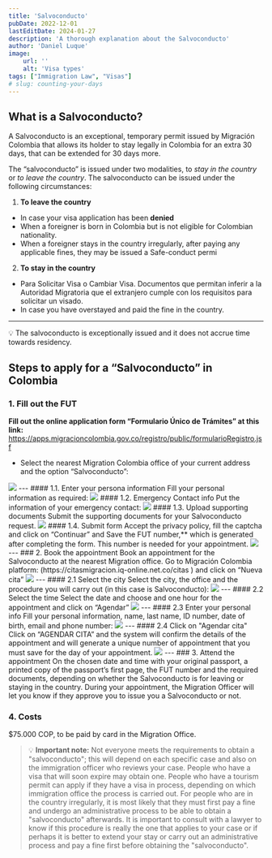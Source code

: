 ```yaml
---
title: 'Salvoconducto'
pubDate: 2022-12-01
lastEditDate: 2024-01-27
description: 'A thorough explanation about the Salvoconducto'
author: 'Daniel Luque'
image:
    url: ''
    alt: 'Visa types'
tags: ["Immigration Law", "Visas"]
# slug: counting-your-days
---
```

## What is a Salvoconducto?

A Salvoconducto is an exceptional, temporary permit issued by Migración Colombia that allows its holder to stay legally in Colombia for an extra 30 days, that can be extended for 30 days more.

The “salvoconducto” is issued under two modalities, to *stay in the country* or *to leave the country*. The salvoconducto can be issued under the following circumstances:

1. **To leave the country**
- In case your visa application has been **denied**
- When a foreigner is born in Colombia but is not eligible for Colombian nationality.
- When a foreigner stays in the country irregularly, after paying any applicable fines, they may be issued a Safe-conduct permi

2. **To stay in the country**
- Para Solicitar Visa o Cambiar Visa. Documentos que permitan inferir a la Autoridad Migratoria que el extranjero cumple con los requisitos para solicitar un visado.
- In case you have overstayed and paid the fine in the country.

---

💡 The salvoconducto is exceptionally issued and it does not accrue time towards residency.

## Steps to apply for a “Salvoconducto” in Colombia

### 1. Fill out the FUT
**Fill out the online application form “Formulario Único de Trámites” at this link:** https://apps.migracioncolombia.gov.co/registro/public/formularioRegistro.jsf 
- Select the nearest Migration Colombia office of your current address and the option “Salvoconducto”:

<img class="w-2/3 m-auto" src="/sc/sc-1.png"/>
---
#### 1.1. Enter your persona information
Fill your personal information as required:
<img class="w-2/3 m-auto" src="/sc/sc-2.png"/>
#### 1.2. Emergency Contact info
Put the information of your emergency contact:
<img class="w-2/3 m-auto" src="/sc/sc-3.png"/>
#### 1.3. Upload supporting documents
Submit the supporting documents for your Salvoconducto request.
<img class="w-2/3 m-auto" src="/sc/sc-4.png"/>
#### 1.4. Submit form
Accept the privacy policy, fill the captcha and click on “Continuar” and Save the FUT number,** which is generated after completing the form. This number is needed for your appointment.
<img class="w-2/3 m-auto" src="/sc/sc-5.png"/>
---
### 2. Book the appointment
Book an appointment for the Salvoconducto at the nearest Migration office.
Go to Migración Colombia platform: (https://citasmigracion.iq-online.net.co/citas ) and click on “Nueva cita”
<img class="w-2/3 m-auto" src="/sc/sc-6.png"/>
---
#### 2.1 Select the city
Select the city, the office and the procedure you will carry out (in this case is Salvoconducto):
<img class="w-2/3 m-auto" src="/sc/sc-7.png"/>
---
#### 2.2 Select the time
Select the date and choose and one hour for the appointment and click on “Agendar”
<img class="w-2/3 m-auto" src="/sc/sc-8.png"/>
---
#### 2.3 Enter your personal info
Fill your personal information, name, last name, ID number, date of birth, email and phone number:
<img class="w-2/3 m-auto" src="/sc/sc-9.png"/>
---
#### 2.4 Click on "Agendar cita"
Click on “AGENDAR CITA” and the system will confirm the details of the appointment and will generate a unique number of appointment that you must save for the day of your appointment.
<img class="w-2/3 m-auto" src="/sc/sc-10.png"/>
---
### 3. Attend the appointment
On the chosen date and time with your original passport, a printed copy of the passport’s first page, the FUT number and the required documents, depending on whether the Salvoconducto is for leaving or staying in the country. During your appointment, the Migration Officer will let you know if they approve you to issue you a Salvoconducto or not. 

### 4. Costs 
$75.000 COP, to be paid by card in the Migration Office.


> 💡 **Important note:** Not everyone meets the requirements to obtain a "salvoconducto"; this will depend on each specific case and also on the immigration officer who reviews your case. People who have a visa that will soon expire may obtain one. People who have a tourism permit can apply if they have a visa in process, depending on which immigration office the process is carried out. For people who are in the country irregularly, it is most likely that they must first pay a fine and undergo an administrative process to be able to obtain a "salvoconducto" afterwards. It is important to consult with a lawyer to know if this procedure is really the one that applies to your case or if perhaps it is better to extend your stay or carry out an administrative process and pay a fine first before obtaining the "salvoconducto".

